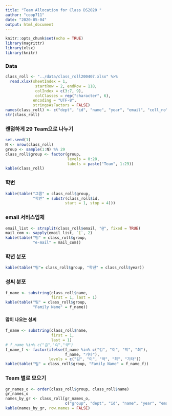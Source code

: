 ```yaml
---
title: "Team Allocation for Class DS2020 "
author: "coop711"
date: "2020-05-04"
output: html_document
---
```


```r
knitr::opts_chunk$set(echo = TRUE)
library(magrittr)
library(xlsx)
library(knitr)
```

### Data

```r
class_roll <- "../data/class_roll200407.xlsx" %>%
  read.xlsx(sheetIndex = 1,
             startRow = 2, endRow = 118,
             colIndex = c(3:7, 9),
             colClasses = rep("character", 6),
            encoding = "UTF-8",
            stringsAsFactors = FALSE)
names(class_roll) <- c("dept", "id", "name", "year", "email", "cell_no")
str(class_roll)
```

### 랜덤하게 29 Team으로 나누기

```r
set.seed(1)
N <- nrow(class_roll)
group <- sample(1:N) %% 29
class_roll$group <- factor(group, 
                           levels = 0:28, 
                           labels = paste("Team", 1:29))
kable(class_roll)
```

### 학번

```r
kable(table("그룹" = class_roll$group, 
            "학번" = substr(class_roll$id, 
                          start = 1, stop = 4)))
```

### email 서비스업체

```r
email_list <- strsplit(class_roll$email, "@", fixed = TRUE)
mail_com <- sapply(email_list, `[`, 2)
kable(table("팀" = class_roll$group,
            "e-mail" = mail_com))
```

### 학년 분포

```r
kable(table("팀"= class_roll$group, "학년" = class_roll$year))
```

### 성씨 분포

```r
f_name <- substring(class_roll$name, 
                    first = 1, last = 1)
kable(table("팀" = class_roll$group,
            "Family Name" = f_name))
```

#### 많이 나오는 성씨

```r
f_name <- substring(class_roll$name, 
                    first = 1, 
                    last = 1)
# f_name %in% c("김","이","박")
f_name_f <- factor(ifelse(f_name %in% c("김", "이", "박", "최"), 
                          f_name, "기타"), 
                   levels = c("김", "이", "박", "최", "기타"))
kable(table("팀" = class_roll$group, "Family Name" = f_name_f))
```

### Team 별로 모으기

```r
gr_names_o <- order(class_roll$group, class_roll$name)
gr_names_o
names_by_gr <- class_roll[gr_names_o, 
                          c("group", "dept", "id", "name", "year", "email", "cell_no")]
kable(names_by_gr, row.names = FALSE)
```

<!--
#### Team 1

```r
Team_1_names <- names_by_gr[names_by_gr$group == "Team 1", c("id", "name")]
kable(Team_1_names)
```

#### Team 2

```r
Team_2_names <- names_by_gr[names_by_gr$group == "Team 2", c("id", "name")]
kable(Team_2_names)
```

#### Team 3

```r
Team_3_names <- names_by_gr[names_by_gr$group == "Team 3", c("id", "name")]
kable(Team_3_names)
```

#### Team 4

```r
Team_4_names <- names_by_gr[names_by_gr$group == "Team 4", c("id", "name")]
kable(Team_4_names)
```

```r
save.image("./team_1801_data_out.RData")
```
-->